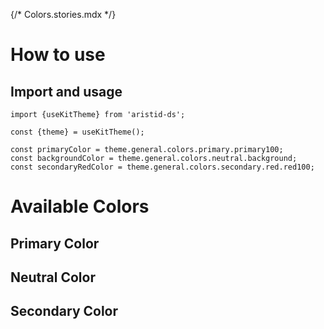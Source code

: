 {/* Colors.stories.mdx */}


<Meta title="Design System/General/Colors" />

# How to use    

## Import and usage

```tsx
import {useKitTheme} from 'aristid-ds';

const {theme} = useKitTheme();

const primaryColor = theme.general.colors.primary.primary100;
const backgroundColor = theme.general.colors.neutral.background;
const secondaryRedColor = theme.general.colors.secondary.red.red100;
```

# Available Colors

## Primary Color

<ColorPalette>
    <ColorItem
        title="Actions (icons, buttons, ...)"
        subtitle=""
        colors={{
            "primary100": KitAristidThemeGeneral.colors.primary.primary100,
            "primary200": KitAristidThemeGeneral.colors.primary.primary200,
            "primary300": KitAristidThemeGeneral.colors.primary.primary300,
            "primary400": KitAristidThemeGeneral.colors.primary.primary400,
            "primary500": KitAristidThemeGeneral.colors.primary.primary500,
            "primary600": KitAristidThemeGeneral.colors.primary.primary600,
            "primary700": KitAristidThemeGeneral.colors.primary.primary700,
        }}
    />
</ColorPalette>


## Neutral Color

<ColorPalette>
    <ColorItem
        title="Typography"
        subtitle=""
        colors={{
            black: KitAristidThemeGeneral.colors.neutral.typography.black,
            "black60": KitAristidThemeGeneral.colors.neutral.typography.black60,
            white: KitAristidThemeGeneral.colors.neutral.typography.white,
        }}
    />
    <ColorItem
        title="Background"
        subtitle=""
        colors={{
            "background": KitAristidThemeGeneral.colors.neutral.background,
        }}
    />
    <ColorItem
        title="Border"
        subtitle=""
        colors={{
            "border": KitAristidThemeGeneral.colors.neutral.border,
        }}
    />
    <ColorItem
        title="grey"
        subtitle=""
        colors={{
            "grey100": KitAristidThemeGeneral.colors.neutral.grey.grey100,
            "grey200": KitAristidThemeGeneral.colors.neutral.grey.grey200,
            "grey300": KitAristidThemeGeneral.colors.neutral.grey.grey300,
            "grey400": KitAristidThemeGeneral.colors.neutral.grey.grey400,
            "grey500": KitAristidThemeGeneral.colors.neutral.grey.grey500,
            "grey600": KitAristidThemeGeneral.colors.neutral.grey.grey600,
            "grey700": KitAristidThemeGeneral.colors.neutral.grey.grey700,
        }}
    />
</ColorPalette>

## Secondary Color

<ColorPalette>
    <ColorItem
        title="Medium grey"
        subtitle=""
        colors={{
            "mediumGrey100": KitAristidThemeGeneral.colors.secondary.mediumGrey.mediumGrey100,
            "mediumGrey200": KitAristidThemeGeneral.colors.secondary.mediumGrey.mediumGrey200,
            "mediumGrey300": KitAristidThemeGeneral.colors.secondary.mediumGrey.mediumGrey300,
            "mediumGrey400": KitAristidThemeGeneral.colors.secondary.mediumGrey.mediumGrey400,
            "mediumGrey500": KitAristidThemeGeneral.colors.secondary.mediumGrey.mediumGrey500,
            "mediumGrey600": KitAristidThemeGeneral.colors.secondary.mediumGrey.mediumGrey600,
            "mediumGrey700": KitAristidThemeGeneral.colors.secondary.mediumGrey.mediumGrey700,
        }}
    />
</ColorPalette>

<ColorPalette>
    <ColorItem
        title="Yellow"
        subtitle=""
        colors={{
            "yellow100": KitAristidThemeGeneral.colors.secondary.yellow.yellow100,
            "yellow200": KitAristidThemeGeneral.colors.secondary.yellow.yellow200,
            "yellow300": KitAristidThemeGeneral.colors.secondary.yellow.yellow300,
            "yellow400": KitAristidThemeGeneral.colors.secondary.yellow.yellow400,
            "yellow500": KitAristidThemeGeneral.colors.secondary.yellow.yellow500,
            "yellow600": KitAristidThemeGeneral.colors.secondary.yellow.yellow600,
            "yellow700": KitAristidThemeGeneral.colors.secondary.yellow.yellow700,
        }}
    />
</ColorPalette>

<ColorPalette>
    <ColorItem
        title="Orange"
        subtitle=""
        colors={{
            "orange100": KitAristidThemeGeneral.colors.secondary.orange.orange100,
            "orange200": KitAristidThemeGeneral.colors.secondary.orange.orange200,
            "orange300": KitAristidThemeGeneral.colors.secondary.orange.orange300,
            "orange400": KitAristidThemeGeneral.colors.secondary.orange.orange400,
            "orange500": KitAristidThemeGeneral.colors.secondary.orange.orange500,
            "orange600": KitAristidThemeGeneral.colors.secondary.orange.orange600,
            "orange700": KitAristidThemeGeneral.colors.secondary.orange.orange700,
        }}
    />
</ColorPalette>

<ColorPalette>
    <ColorItem
        title="Pink"
        subtitle=""
        colors={{
            "pink100": KitAristidThemeGeneral.colors.secondary.pink.pink100,
            "pink200": KitAristidThemeGeneral.colors.secondary.pink.pink200,
            "pink300": KitAristidThemeGeneral.colors.secondary.pink.pink300,
            "pink400": KitAristidThemeGeneral.colors.secondary.pink.pink400,
            "pink500": KitAristidThemeGeneral.colors.secondary.pink.pink500,
            "pink600": KitAristidThemeGeneral.colors.secondary.pink.pink600,
            "pink700": KitAristidThemeGeneral.colors.secondary.pink.pink700,
        }}
    />
</ColorPalette>

<ColorPalette>
    <ColorItem
        title="Red"
        subtitle=""
        colors={{
            "red100": KitAristidThemeGeneral.colors.secondary.red.red100,
            "red200": KitAristidThemeGeneral.colors.secondary.red.red200,
            "red300": KitAristidThemeGeneral.colors.secondary.red.red300,
            "red400": KitAristidThemeGeneral.colors.secondary.red.red400,
            "red500": KitAristidThemeGeneral.colors.secondary.red.red500,
            "red600": KitAristidThemeGeneral.colors.secondary.red.red600,
            "red700": KitAristidThemeGeneral.colors.secondary.red.red700,
        }}
    />
</ColorPalette>

<ColorPalette>
    <ColorItem
        title="Blue"
        subtitle=""
        colors={{
            "blue100": KitAristidThemeGeneral.colors.secondary.blue.blue100,
            "blue200": KitAristidThemeGeneral.colors.secondary.blue.blue200,
            "blue300": KitAristidThemeGeneral.colors.secondary.blue.blue300,
            "blue400": KitAristidThemeGeneral.colors.secondary.blue.blue400,
            "blue500": KitAristidThemeGeneral.colors.secondary.blue.blue500,
            "blue600": KitAristidThemeGeneral.colors.secondary.blue.blue600,
            "blue700": KitAristidThemeGeneral.colors.secondary.blue.blue700,
        }}
    />
</ColorPalette>

<ColorPalette>
    <ColorItem
        title="Green"
        subtitle=""
        colors={{
            "green100": KitAristidThemeGeneral.colors.secondary.green.green100,
            "green200": KitAristidThemeGeneral.colors.secondary.green.green200,
            "green300": KitAristidThemeGeneral.colors.secondary.green.green300,
            "green400": KitAristidThemeGeneral.colors.secondary.green.green400,
            "green500": KitAristidThemeGeneral.colors.secondary.green.green500,
            "green600": KitAristidThemeGeneral.colors.secondary.green.green600,
            "green700": KitAristidThemeGeneral.colors.secondary.green.green700,
        }}
    />
</ColorPalette>

